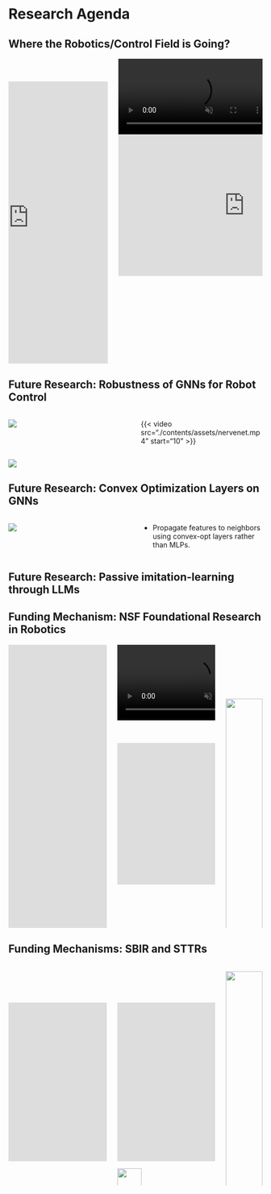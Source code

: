 # Research Agenda {visibility="uncounted"}

## Where the Robotics/Control Field is Going?


<div class="columns">

<div class="column" style="width:40%; position: left:80px;">

<br>

<iframe align="right" width="315" height="560"
src="https://youtube.com/embed/KM0YaWq1y4E?si=qWQsT5sCviY45VEq"
title="YouTube video player"
frameborder="0"
allow="accelerometer; autoplay; clipboard-write; encrypted-media; gyroscope; picture-in-picture; web-share"
allowfullscreen></iframe>

</div>

<div class="column" style="width:58%">
<!--{{< video ./contents/assets/PhysicalIntelligence_2min_v2_out.mp4 >}}-->

<video autoplay="false" muted="true" controls="" loop="" playsinline="" class="w-full mx-auto max-w-7xl mb-6 rounded-md"><source src="https://dnrjl01ydafck.cloudfront.net/v2/upload/PhysicalIntelligence_2min_v2_out.mp4" height="250" type="video/mp4"></video>

<iframe width="500" height="281" src="https://www.youtube.com/embed/cpraXaw7dyc?si=yANbdBlIkuAOhaFn?autoplay=1?mute=1" title="YouTube video player" frameborder="0" allow="accelerometer; autoplay; clipboard-write; encrypted-media; gyroscope; picture-in-picture; web-share" referrerpolicy="strict-origin-when-cross-origin" allowfullscreen></iframe>

</div>


</div>


## Future Research: Robustness of GNNs for Robot Control 


:::: {.columns}

::: {.column width="50%"}
![](./contents/assets/nervenet.png)
:::

::: {.column width="50%"}

{{< video src="./contents/assets/nervenet.mp4" start="10" >}}

<!--center>
<video autoplay="true" muted="true"><source src="./contents/assets/nervenet.mp4"></video>
</center-->

:::

::::

![](./contents/assets/gnn_robustness.jpg)


## Future Research: Convex Optimization Layers on GNNs {visibility="uncounted"}


:::: {.columns}

::: {.column width="50%"}
![](./contents/assets/convex_opt_layer.png)
:::

::: {.column width="50%"}

* Propagate features to neighbors using convex-opt layers rather than MLPs.

:::


::::



## Future Research: Passive imitation-learning through LLMs {visibility="uncounted"}



## Funding Mechanism: NSF Foundational Research in Robotics

<div class="columns">

<div class="column" style="width:40%">

<iframe width="500" height="281" src="https://www.youtube.com/embed/Av9z51QDNxg?si=tc6XAqDKaYwpxwFD" title="YouTube video player" frameborder="0" allow="accelerometer; autoplay; clipboard-write; encrypted-media; gyroscope; picture-in-picture; web-share" referrerpolicy="strict-origin-when-cross-origin" allowfullscreen></iframe>

<iframe width="500" height="281" src="https://www.youtube.com/embed/-_dttDbGhVA?si=kaXjNGkbsSlKi9s3?mute=1" title="YouTube video player" frameborder="0" allow="accelerometer; autoplay; clipboard-write; encrypted-media; gyroscope; picture-in-picture; web-share" referrerpolicy="strict-origin-when-cross-origin" allowfullscreen></iframe>

</div>

<div class="column" style="width:40%">
<!--{{< video ./contents/assets/PhysicalIntelligence_2min_v2_out.mp4 >}}-->

<video autoplay="false" muted="true" controls="" loop="" playsinline="" class="w-full mx-auto max-w-7xl mb-6 rounded-md"><source src="https://dnrjl01ydafck.cloudfront.net/v2/upload/PhysicalIntelligence_2min_v2_out.mp4" height="281" type="video/mp4"></video>

<br>

<iframe width="500" height="281" src="https://www.youtube.com/embed/cpraXaw7dyc?si=yANbdBlIkuAOhaFn?autoplay=1?mute=1" title="YouTube video player" frameborder="0" allow="accelerometer; autoplay; clipboard-write; encrypted-media; gyroscope; picture-in-picture; web-share" referrerpolicy="strict-origin-when-cross-origin" allowfullscreen></iframe>

</div>

<div class="column" style="width:15%">

&nbsp;

&nbsp;

&nbsp;

::: {layout="[[-1], [1], [-1]]"}
![](./contents/assets/nsf-logo.svg){width="100%"}
:::

</div>

</div>



## Funding Mechanisms: SBIR and STTRs {visibility="uncounted"}


<div class="columns">

<div class="column" style="width:40%">

&nbsp;

&nbsp;

<iframe width="560" height="315" src="https://www.youtube.com/embed/wkqyR81LgOc?si=0YICbgkrsU1Igh_X" title="YouTube video player" frameborder="0" allow="accelerometer; autoplay; clipboard-write; encrypted-media; gyroscope; picture-in-picture; web-share" referrerpolicy="strict-origin-when-cross-origin" allowfullscreen></iframe>

</div>

<div class="column" style="width:40%">

&nbsp;

&nbsp;

<iframe width="560" height="315" src="https://www.youtube.com/embed/UVOn-i8JZbE?si=JCOW_cdL0b1xFGMr" title="YouTube video player" frameborder="0" allow="accelerometer; autoplay; clipboard-write; encrypted-media; gyroscope; picture-in-picture; web-share" referrerpolicy="strict-origin-when-cross-origin" allowfullscreen></iframe>


![](./contents/assets/nsf-logo.svg){width="50%"}

</div>

<div class="column" style="width:15%">

::: {layout="[[1], [-1], [1], [-1], [1]]"}
![](./contents/assets/dod-logo.svg){width="100%"}

![](./contents/assets/doe-logo.svg){width="100%"}

![](./contents/assets/usda-logo.svg){width="100%"}
:::

</div>

</div>